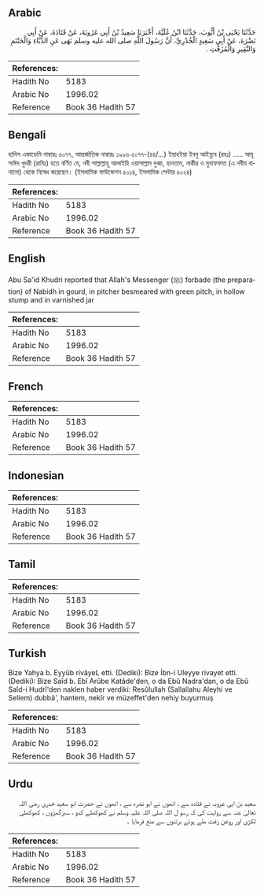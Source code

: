 ## Arabic


<div dir="rtl" lang="ar" style={{fontSize:'larger',backgroundColor:'#f8f9fa',padding:20}}>
حَدَّثَنَا يَحْيَى بْنُ أَيُّوبَ، حَدَّثَنَا ابْنُ عُلَيَّةَ، أَخْبَرَنَا سَعِيدُ بْنُ أَبِي عَرُوبَةَ، عَنْ قَتَادَةَ، عَنْ أَبِي نَضْرَةَ، عَنْ أَبِي سَعِيدٍ الْخُدْرِيِّ، أَنَّ رَسُولَ اللَّهِ صلى الله عليه وسلم نَهَى عَنِ الدُّبَّاءِ وَالْحَنْتَمِ وَالنَّقِيرِ وَالْمُزَفَّتِ ‏.‏
</div>
<div style={{backgroundColor:'#f8f9fa',padding:20, marginBottom: 10}}><table> <thead> <tr> <th>References:</th> <th></th> </tr> </thead> <tbody><tr><td>Hadith No</td><td>5183</td></tr><tr><td>Arabic No</td><td>1996.02</td></tr><tr><td>Reference</td><td>Book 36 Hadith 57</td></tr></tbody></table></div>

## Bengali


<div dir="ltr" lang="bn" style={{fontSize:'larger',backgroundColor:'#f8f9fa',padding:20}}>
হাদিস একাডেমি নাম্বারঃ ৫০৭৭, আন্তর্জাতিক নাম্বারঃ ১৯৯৬ ৫০৭৭-(৪৪/...) ইয়াহইয়া ইবনু আইয়্যুব (রহঃ) ..... আবূ সাঈদ খুদরী (রাযিঃ) হতে বর্ণিত যে, নবী সাল্লাল্লাহু আলাইহি ওয়াসাল্লাম দুব্বা, হানতাম, নাকীর ও মুযাফফাত (এ নবীয বানানো) থেকে নিষেধ করেছেন। (ইসলামিক ফাউন্ডেশন ৫০১৪, ইসলামিক সেন্টার ৫০২৪)
</div>
<div style={{backgroundColor:'#f8f9fa',padding:20, marginBottom: 10}}><table> <thead> <tr> <th>References:</th> <th></th> </tr> </thead> <tbody><tr><td>Hadith No</td><td>5183</td></tr><tr><td>Arabic No</td><td>1996.02</td></tr><tr><td>Reference</td><td>Book 36 Hadith 57</td></tr></tbody></table></div>

## English


<div dir="ltr" lang="en" style={{fontSize:'larger',backgroundColor:'#f8f9fa',padding:20}}>
Abu Sa'id Khudri reported that Allah's Messenger (ﷺ) forbade (the preparation) of Nabidh in gourd, in pitcher besmeared with green pitch, in hollow stump and in varnished jar
</div>
<div style={{backgroundColor:'#f8f9fa',padding:20, marginBottom: 10}}><table> <thead> <tr> <th>References:</th> <th></th> </tr> </thead> <tbody><tr><td>Hadith No</td><td>5183</td></tr><tr><td>Arabic No</td><td>1996.02</td></tr><tr><td>Reference</td><td>Book 36 Hadith 57</td></tr></tbody></table></div>

## French


<div dir="ltr" lang="fr" style={{fontSize:'larger',backgroundColor:'#f8f9fa',padding:20}}>

</div>
<div style={{backgroundColor:'#f8f9fa',padding:20, marginBottom: 10}}><table> <thead> <tr> <th>References:</th> <th></th> </tr> </thead> <tbody><tr><td>Hadith No</td><td>5183</td></tr><tr><td>Arabic No</td><td>1996.02</td></tr><tr><td>Reference</td><td>Book 36 Hadith 57</td></tr></tbody></table></div>

## Indonesian


<div dir="ltr" lang="id" style={{fontSize:'larger',backgroundColor:'#f8f9fa',padding:20}}>

</div>
<div style={{backgroundColor:'#f8f9fa',padding:20, marginBottom: 10}}><table> <thead> <tr> <th>References:</th> <th></th> </tr> </thead> <tbody><tr><td>Hadith No</td><td>5183</td></tr><tr><td>Arabic No</td><td>1996.02</td></tr><tr><td>Reference</td><td>Book 36 Hadith 57</td></tr></tbody></table></div>

## Tamil


<div dir="ltr" lang="ta" style={{fontSize:'larger',backgroundColor:'#f8f9fa',padding:20}}>

</div>
<div style={{backgroundColor:'#f8f9fa',padding:20, marginBottom: 10}}><table> <thead> <tr> <th>References:</th> <th></th> </tr> </thead> <tbody><tr><td>Hadith No</td><td>5183</td></tr><tr><td>Arabic No</td><td>1996.02</td></tr><tr><td>Reference</td><td>Book 36 Hadith 57</td></tr></tbody></table></div>

## Turkish


<div dir="ltr" lang="tr" style={{fontSize:'larger',backgroundColor:'#f8f9fa',padding:20}}>
Bize Yahya b. Eyyûb rivâyeL etti. (Dediki): Bize İbn-i Uleyye rivayet etti. (Dediki): Bize Saîd b. Ebî Arûbe Katâde'den, o da Ebû Nadra'dan, o da Ebû Saîd-i Hudrî'den naklen haber verdiki: Resûlullah (Sallallahu Aleyhi ve Sellem) dubbâ', hantem, nekîr ve müzeffet'den nehiy buyurmuş
</div>
<div style={{backgroundColor:'#f8f9fa',padding:20, marginBottom: 10}}><table> <thead> <tr> <th>References:</th> <th></th> </tr> </thead> <tbody><tr><td>Hadith No</td><td>5183</td></tr><tr><td>Arabic No</td><td>1996.02</td></tr><tr><td>Reference</td><td>Book 36 Hadith 57</td></tr></tbody></table></div>

## Urdu


<div dir="rtl" lang="ur" style={{fontSize:'larger',backgroundColor:'#f8f9fa',padding:20}}>
سعید بن ابی عروبہ نے قتادہ سے ، انھوں نے ابو نضرہ سے ، انھوں نے حضرت ابو سعید خدری رضی اللہ تعالیٰ عنہ سے روایت کی کہ رسو ل اللہ صلی اللہ علیہ وسلم نے کھوکھلے کدو ، سبزگھڑوں ، کھوکھلی لکڑی اور روغن زفت ملے ہوئے برتنوں سے منع فرمایا ۔
</div>
<div style={{backgroundColor:'#f8f9fa',padding:20, marginBottom: 10}}><table> <thead> <tr> <th>References:</th> <th></th> </tr> </thead> <tbody><tr><td>Hadith No</td><td>5183</td></tr><tr><td>Arabic No</td><td>1996.02</td></tr><tr><td>Reference</td><td>Book 36 Hadith 57</td></tr></tbody></table></div>